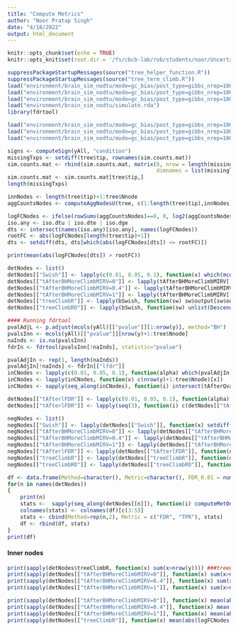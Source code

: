 ```yaml
---
title: "Compute Metrics"
author: "Noor Pratap Singh"
date: "4/18/2022"
output: html_document
---
```

```r
knitr::opts_chunk$set(echo = TRUE)
knitr::opts_knit$set(root.dir = '/fs/cbcb-lab/rob/students/noor/Uncertainity/treeTerminusScripts')
```

```r
suppressPackageStartupMessages(source("tree_helper_function.R"))
suppressPackageStartupMessages(source("tree_term_climb.R"))
load("environment/brain_sim_nodtu/mode=gc_bias/post_type=gibbs_nrep=100_tf=100/yAll.RData")
load("environment/brain_sim_nodtu/mode=gc_bias/post_type=gibbs_nrep=100_tf=100/y.RData")
load("environment/brain_sim_nodtu/mode=gc_bias/post_type=gibbs_nrep=100_tf=100/tree.RData")
load("environment/brain_sim_nodtu/simulate.rda")
library(fdrtool)

load("environment/brain_sim_nodtu/mode=gc_bias/post_type=gibbs_nrep=100_tf=100/tAfterQvalue.RData")
load("environment/brain_sim_nodtu/mode=gc_bias/post_type=gibbs_nrep=100_tf=100/tAfterBHMoreClimbMIRV.RData")
load("environment/brain_sim_nodtu/mode=gc_bias/post_type=gibbs_nrep=100_tf=100/benchmark/bSwish.RData")
```

```r
signs <- computeSign(yAll, "condition")
missingTxps <- setdiff(tree$tip, rownames(sim.counts.mat))
sim.counts.mat <- rbind(sim.counts.mat, matrix(0, nrow = length(missingTxps), ncol = ncol(sim.counts.mat),
                                               dimnames = list(missingTxps, colnames(sim.counts.mat))))
sim.counts.mat <- sim.counts.mat[tree$tip,]
length(missingTxps)

innNodes <- length(tree$tip)+1:tree$Nnode
aggCountsNodes <- computeAggNodesU(tree, c(1:length(tree$tip),innNodes), sim.counts.mat)

logFCNodes <- ifelse(rowSums(aggCountsNodes)==0, 0, log2(aggCountsNodes[,2]+1)-log2(aggCountsNodes[,1]+1))
iso.any <- iso.dtu | iso.dte | iso.dge
dts <- intersect(names(iso.any)[iso.any], names(logFCNodes))
rootFC <- abs(logFCNodes[length(tree$tip)+1])
dts <- setdiff(dts, dts[which(abs(logFCNodes[dts]) <= rootFC)])

print(mean(abs(logFCNodes[dts]) > rootFC))
```

```r
detNodes <- list()
detNodes[["Swish"]] <- lapply(c(0.01, 0.05, 0.1), function(x) which(mcols(y)[,"qvalue"] <= x ))
detNodes[["tAfterBHMoreClimbMIRV=0"]] <- lapply(tAfterBHMoreClimbMIRV[[1]], function(ta) ta)
detNodes[["tAfterBHMoreClimbMIRV=0.4"]] <- lapply(tAfterBHMoreClimbMIRV[[2]], function(ta) ta)
detNodes[["tAfterBHMoreClimbMIRV=1"]] <- lapply(tAfterBHMoreClimbMIRV[[3]], function(ta) ta)
detNodes[["treeClimbR"]] <- lapply(bSwish, function(sw) sw$output[sw$output$signal.node,][["node"]])
detNodes[["treeClimbRO"]] <- lapply(bSwish, function(sw) unlist(Descendants(tree,sw$output[sw$output$signal.node,][["node"]])))

#### Running fdrtool
pvalAdjL <- p.adjust(mcols(yAll)[["pvalue"]][1:nrow(y)], method="BH")
pvalsInn <- mcols(yAll)[["pvalue"]][nrow(y)+1:tree$Nnode]
naInds <- is.na(pvalsInn)
fdrIn <- fdrtool(pvalsInn[!naInds], statistic="pvalue")

pvalAdjIn <- rep(1, length(naInds))
pvalAdjIn[!naInds] <- fdrIn[["lfdr"]]
inCNodes <- lapply(c(0.01, 0.05, 0.1), function(alpha) which(pvalAdjIn < alpha))
inCNodes <- lapply(inCNodes, function(x) c(nrow(y)+1:tree$Nnode)[x])
inCNodes <- sapply(seq_along(inCNodes), function(i) intersect(tAfterQvalue[[i]][["candNodeO"]], inCNodes[[i]]))

detNodes[["tAfterlFDR"]] <- lapply(c(0.01, 0.05, 0.1), function(alpha) which(pvalAdjL < alpha)) ## All leaf nodes
detNodes[["tAfterlFDR"]] <- lapply(seq(3), function(i) c(detNodes[["tAfterlFDR"]][[i]], inCNodes[[i]]))
```

```r
negNodes <- list()
negNodes[["Swish"]] <- lapply(detNodes[["Swish"]], function(x) setdiff(seq(nrow(y)), x))
negNodes[["tAfterBHMoreClimbMIRV=0"]] <- lapply(detNodes[["tAfterBHMoreClimbMIRV=0"]], function(nodes) setdiff(seq(nrow(y)), unlist(Descendants(tree, nodes)))) 
negNodes[["tAfterBHMoreClimbMIRV=0.4"]] <- lapply(detNodes[["tAfterBHMoreClimbMIRV=0.4"]], function(nodes) setdiff(seq(nrow(y)), unlist(Descendants(tree, nodes)))) 
negNodes[["tAfterBHMoreClimbMIRV=1"]] <- lapply(detNodes[["tAfterBHMoreClimbMIRV=1"]], function(nodes) setdiff(seq(nrow(y)), unlist(Descendants(tree, nodes)))) 
negNodes[["tAfterlFDR"]] <- lapply(detNodes[["tAfterlFDR"]], function(nodes) setdiff(seq(nrow(y)), unlist(Descendants(tree, nodes))))
negNodes[["treeClimbR"]] <- lapply(detNodes[["treeClimbR"]], function(det) setdiff(seq(nrow(y)), unlist(Descendants(tree, det))))
negNodes[["treeClimbRO"]] <- lapply(detNodes[["treeClimbRO"]], function(det) setdiff(seq(nrow(y)), det))

df <- data.frame(Method=character(), Metric=character(), FDR_0.01 = numeric(), FDR_0.05 = numeric(), FDR_0.10 = numeric())
for(n in names(detNodes))
{
    print(n)
    stats <-  sapply(seq_along(detNodes[[n]]), function(i) computeMetOut(detNodes[[n]][[i]], logFCNodes, tree = tree, negNodes = negNodes[[n]][[i]], lfcThresh = rootFC-0.001))
    colnames(stats) <- colnames(df)[c(3:5)]
    stats <- cbind(Method=rep(n,2), Metric = c("FDR", "TPR"), stats)
    df <- rbind(df, stats)
}
print(df)
```

#### Inner nodes
```r
print(sapply(detNodes$treeClimbR, function(x) sum(x>nrow(y)))) ###treeClimbR
print(sapply(detNodes[["tAfterBHMoreClimbMIRV=0"]], function(x) sum(x>nrow(y)))) ##the methods
print(sapply(detNodes[["tAfterBHMoreClimbMIRV=0.4"]], function(x) sum(x>nrow(y))))
print(sapply(detNodes[["tAfterBHMoreClimbMIRV=1"]], function(x) sum(x>nrow(y))))

print(sapply(detNodes[["tAfterBHMoreClimbMIRV=0"]], function(x) mean(abs(logFCNodes[x[x>nrow(y)]]) < rootFC)))
print(sapply(detNodes[["tAfterBHMoreClimbMIRV=0.4"]], function(x) mean(abs(logFCNodes[x[x>nrow(y)]]) < rootFC)))
print(sapply(detNodes[["tAfterBHMoreClimbMIRV=1"]], function(x) mean(abs(logFCNodes[x[x>nrow(y)]]) < rootFC)))
print(sapply(detNodes[["treeClimbR"]], function(x) mean(abs(logFCNodes[x[x>nrow(y)]]) < rootFC)))

```